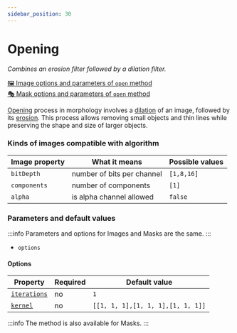 ```yaml
---
sidebar_position: 30
---
```



# Opening

_Combines an erosion filter followed by a dilation filter._

[🖼️ Image options and parameters of `open` method](https://api.image-js.org/classes/index.Image.html#open)  
[🎭 Mask options and parameters of `open` method](https://api.image-js.org/classes/index.Mask.html#open)

[Opening](<https://en.wikipedia.org/wiki/Opening_(morphology)#:~:text=In%20mathematical%20morphology%2C%20opening%20is,blue%20square%20with%20round%20corners.&text=denote%20erosion%20and%20dilation%2C%20respectively>) process in morphology involves a [dilation](./dilation 'internal link to dilate method') of an image, followed by its [erosion](./erosion 'internal link to erode method').
This process allows removing small objects and thin lines while preserving the shape and size of larger objects.

<OpenDemo />

### Kinds of images compatible with algorithm

| Image property | What it means              | Possible values |
| -------------- | -------------------------- | --------------- |
| `bitDepth`     | number of bits per channel | `[1,8,16]`      |
| `components`   | number of components       | `[1]`           |
| `alpha`        | is alpha channel allowed   | `false`         |

### Parameters and default values

:::info
Parameters and options for Images and Masks are the same.
:::

- `options`

#### Options

| Property                                                                              | Required | Default value                     |
| ------------------------------------------------------------------------------------- | -------- | --------------------------------- |
| [`iterations`](https://api.image-js.org/interfaces/index.OpenOptions.html#iterations) | no       | `1`                               |
| [`kernel`](https://api.image-js.org/interfaces/index.OpenOptions.html#kernel)         | no       | `[[1, 1, 1],[1, 1, 1],[1, 1, 1]]` |

:::info
The method is also available for Masks.
:::
